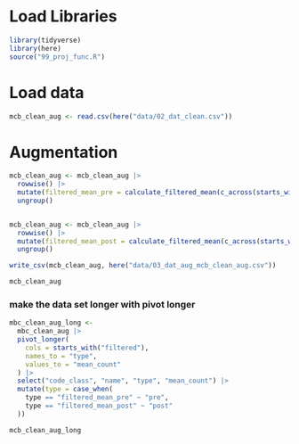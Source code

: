 # Load Libraries

```r
library(tidyverse)
library(here)
source("99_proj_func.R")
```

# Load data

```r
mcb_clean_aug <- read.csv(here("data/02_dat_clean.csv"))
```

# Augmentation

```r
mcb_clean_aug <- mcb_clean_aug |> 
  rowwise() |> 
  mutate(filtered_mean_pre = calculate_filtered_mean(c_across(starts_with("pre_count")))) |> 
  ungroup()


mcb_clean_aug <- mcb_clean_aug |> 
  rowwise() |> 
  mutate(filtered_mean_post = calculate_filtered_mean(c_across(starts_with("post_count")))) |> 
  ungroup()

write_csv(mcb_clean_aug, here("data/03_dat_aug_mcb_clean_aug.csv"))

mcb_clean_aug
```

### make the data set longer with pivot longer

```r
mbc_clean_aug_long <- 
  mbc_clean_aug |> 
  pivot_longer(
    cols = starts_with("filtered"),
    names_to = "type",
    values_to = "mean_count"
  ) |> 
  select("code_class", "name", "type", "mean_count") |> 
  mutate(type = case_when(
    type == "filtered_mean_pre" ~ "pre",
    type == "filtered_mean_post" ~ "post"
  ))

mcb_clean_aug_long
```

\
